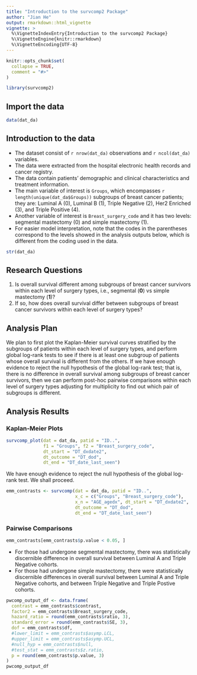 ```yaml
---
title: "Introduction to the survcomp2 Package"
author: "Jian He"
output: rmarkdown::html_vignette
vignette: >
  %\VignetteIndexEntry{Introduction to the survcomp2 Package}
  %\VignetteEngine{knitr::rmarkdown}
  %\VignetteEncoding{UTF-8}
---
```


```r
knitr::opts_chunk$set(
  collapse = TRUE,
  comment = "#>"
)
```

```r
library(survcomp2)
```

## Import the data
```r
data(dat_da)
```

## Introduction to the data

* The dataset consist of `r nrow(dat_da)` observations and `r ncol(dat_da)` variables.
* The data were extracted from the hospital electronic health records and cancer registry.
* The data contain patients' demographic and clinical characteristics and treatment information.
* The main variable of interest is `Groups`, which encompasses `r length(unique(dat_da$Groups))` subgroups of breast cancer patients; they are: Luminal A (0), Luminal B (1), Triple Negative (2), Her2 Enriched (3), and Triple Positive (4). 
* Another variable of interest is `Breast_surgery_code` and it has two levels: segmental mastectomy (0) and simple mastectomy (1).
* For easier model interpretation, note that the codes in the parentheses correspond to the levels showed in the analysis outputs below, which is different from the coding used in the data.

```r
str(dat_da)
```
## Research Questions
1. Is overall survival different among subgroups of breast cancer survivors within each level of surgery types, i.e., segmental (**0**) vs simple mastectomy (**1**)? 
2. If so, how does overall survival differ between subgroups of breast cancer survivors within each level of surgery types?

## Analysis Plan
We plan to first plot the Kaplan-Meier survival curves stratified by the subgroups of patients within each level of surgery types, and perform global log-rank tests to see if there is at least one subgroup of patients whose overall survival is different from the others. If we have enough evidence to reject the null hypothesis of the global log-rank test; that is, there is no difference in overall survival among subgroups of breast cancer survivors, then we can perform post-hoc pairwise comparisons within each level of surgery types adjusting for multiplicity to find out which pair of subgroups is different.

## Analysis Results
### Kaplan-Meier Plots
```r
survcomp_plot(dat = dat_da, patid = "ID..", 
              f1 = "Groups", f2 = "Breast_surgery_code",
              dt_start = "DT_dxdate2",
              dt_outcome = "DT_dod", 
              dt_end = "DT_date_last_seen")
```
We have enough evidence to reject the null hypothesis of the global log-rank test. We shall proceed.
```r
emm_contrasts <- survcomp(dat = dat_da, patid = "ID..",
                          x_c = c("Groups", "Breast_surgery_code"),
                          x_n = "AGE_agedx", dt_start = "DT_dxdate2",
                          dt_outcome = "DT_dod",
                          dt_end = "DT_date_last_seen")
```

### Pairwise Comparisons
```r
emm_contrasts[emm_contrasts$p.value < 0.05, ]
```
* For those had undergone segmental mastectomy, there was statistically discernible difference in overall survival between Luminal A and Triple Negative cohorts.
* For those had undergone simple mastectomy, there were statistically discernible differences in overall survival between Luminal A and Triple Negative cohorts, and between Triple Negative and Triple Postive cohorts.

```r
pwcomp_output_df <- data.frame(
  contrast = emm_contrasts$contrast,
  factor2 = emm_contrasts$Breast_surgery_code,
  hazard_ratio = round(emm_contrasts$ratio, 3),
  standard_error = round(emm_contrasts$SE, 3),
  dof = emm_contrasts$df,
  #lower_limit = emm_contrasts$asymp.LCL,
  #upper_limit = emm_contrasts$asymp.UCL,
  #null_hyp = emm_contrasts$null,
  #test_stat = emm_contrasts$z.ratio,
  p = round(emm_contrasts$p.value, 3)
)
pwcomp_output_df
```


